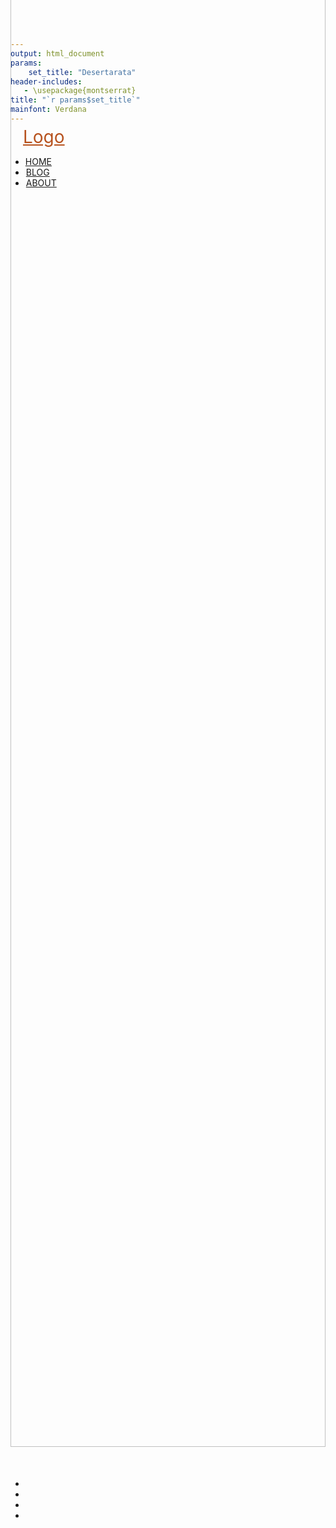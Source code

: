 ```yaml
---
output: html_document
params: 
    set_title: "Desertarata"
header-includes:
   - \usepackage{montserrat}
title: "`r params$set_title`"
mainfont: Verdana
---
```

<!-- style -->
<link rel="stylesheet" href="style.css" type="text/css">
<link rel="shortcut icon" href="https://www.dropbox.com/s/8nglbmcubk7bl7y/favicon.png?dl=0">
<link rel="icon" href="https://www.dropbox.com/s/8nglbmcubk7bl7y/favicon.png?dl=0">
<!-- Load an icon library -->
<link rel="stylesheet" href="https://cdnjs.cloudflare.com/ajax/libs/font-awesome/4.7.0/css/font-awesome.min.css">
<!-- header -->
<div class="topnav">
<div class="landing" style = "margin-top: -10px; padding-left: 20px; padding-right: 20px">
  <a href="index.html" style = "font-size: 28px; color: #B7521E;">Logo</a>
</div>
</div>

<ul>
  <li><a href="#home">HOME</a></li>
  <li style="border-left: 1px solid white;"><a href="#news">BLOG</a></li>
  <li style="border-left: 1px solid white;"><a href="#contact">ABOUT</a></li>
</ul>

<div class="wideboi" style="margin-top: -10vh; z-index:0; height: 60vh">
  <img
    style="object-fit: cover; width: 100%; height: 60vh;"
    src="images/12345.jpg">
</div>


<!-- Footer -->
<ul style="margin-top: 50px;">
  <li><a style="color: #B7521E;" href="mailto:jbroad@ucdavis.edu"><i class="fa fa-lg fa-envelope"></i></a></li>
  <li><a style="color: #B7521E;" href="https://github.com/jbroad"><i class="fa fa-lg fa-github"></i></a></li>
  <li><a style="color: #B7521E;" href="https://twitter.com/therealjoebroad"><i class="fa fa-lg fa-twitter"></i></a></li>
  <li><a style="color: #B7521E;" href="https://www.linkedin.com/in/joseph-broad-557071a9/"><i class="fa fa-lg fa-linkedin"></i></a></li>
</ul>



